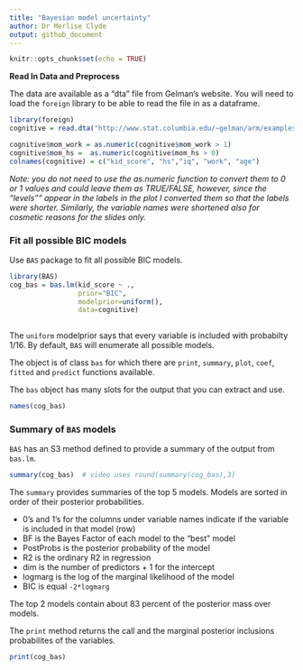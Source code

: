```yaml
---
title: "Bayesian model uncertainty"
author: Dr Merlise Clyde
output: github_document
---
```


```r
knitr::opts_chunk$set(echo = TRUE)
```

**Read In Data and Preprocess**

The data are available as a "dta" file from Gelman's website. You will need to load the `foreign` library to be able to read the file in as a dataframe. 


```r
library(foreign)
cognitive = read.dta("http://www.stat.columbia.edu/~gelman/arm/examples/child.iq/kidiq.dta")

cognitive$mom_work = as.numeric(cognitive$mom_work > 1)
cognitive$mom_hs =  as.numeric(cognitive$mom_hs > 0)
colnames(cognitive) = c("kid_score", "hs","iq", "work", "age") 
```

*Note: you do not need to use the as.numeric function to convert them to 0  or 1 values and could leave them as TRUE/FALSE, however, since the "levels"" appear in the labels in the plot I  converted them so that the labels were shorter.  Similarly, the variable names were shortened also for cosmetic reasons for the slides only.*


###  Fit all possible BIC models ###

Use `BAS` package to fit all possible BIC models.

```r
library(BAS)
cog_bas = bas.lm(kid_score ~ ., 
                 prior="BIC", 
                 modelprior=uniform(),
                 data=cognitive)
       
```
The `uniform` modelprior says that every variable is included with probabilty 1/16.   By default, `BAS` will enumerate all possible models.

The object is of class `bas`  for which there are `print`, `summary`, `plot`, `coef`, `fitted` and `predict` functions available.

The `bas` object has many slots for the output that you can extract and use.
```r

names(cog_bas)
```



### Summary of `BAS` models ###

`BAS` has an S3 method defined to provide a summary of the output from `bas.lm`.

```r
summary(cog_bas)  # video uses round(summary(cog_bas),3)
```

The `summary` provides summaries of the top 5 models.  Models are sorted in order of their posterior probabilities.

* 0's and 1's for the columns under variable names indicate if the variable is included in that model (row)
* BF is the Bayes Factor of each model to the "best" model
* PostProbs is the posterior probability of the model
* R2 is the ordinary R2 in regression
* dim is the number of predictors + 1 for the intercept
* logmarg is the log of the marginal likelihood of the model
* BIC is equal `-2*logmarg`

The top 2 models contain about 83 percent of the posterior mass over models.

The `print` method returns the call and the marginal posterior inclusions probabilites of the variables.
```r

print(cog_bas)
```

